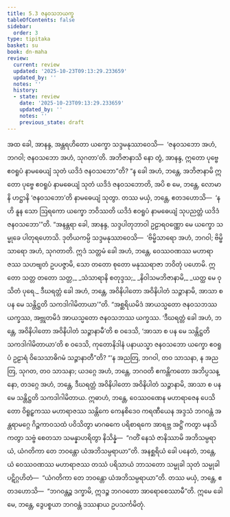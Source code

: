 ```yaml
---
title: 5.3 ဇနဝသဘယက္ခ
tableOfContents: false
sidebar:
  order: 3
type: tipitaka
basket: su
book: dn-maha
review:
  current: review
  updated: '2025-10-23T09:13:29.233659'
  updated_by: ''
  notes: ''
  history:
  - state: review
    date: '2025-10-23T09:13:29.233659'
    updated_by: ''
    notes: ''
    previous_state: draft
---
```



<ReviewStatus review={frontmatter.review} showDetails={true} />

<HypothesisAnnotation frontmatter={frontmatter} />

<DynamicBreadcrumb />

<Division number="280" book="dn-maha" e="ch" v="7" p="166">

<Paragraph number="604" book="dn-maha">
အထ ခေါ, အာနန္ဒ, အန္တရဟိတော ယက္ခော သဒ္ဒမနုဿာဝေသိ—  ‘ဇနဝသဘော အဟံ, ဘဂဝါ; ဇနဝသဘော အဟံ, သုဂတာ’တိ. အဘိဇာနာသိ နော တွံ, အာနန္ဒ, ဣတော ပုဗ္ဗေ ဧဝရူပံ နာမဓေယျံ သုတံ ယဒိဒံ ဇနဝသဘော”တိ?
</Paragraph>

<Paragraph number="605" book="dn-maha">
“န ခေါ အဟံ, ဘန္တေ, အဘိဇာနာမိ ဣတော ပုဗ္ဗေ ဧဝရူပံ နာမဓေယျံ သုတံ ယဒိဒံ ဇနဝသဘောတိ, အပိ စ မေ, ဘန္တေ, လောမာနိ ဟဋ္ဌာနိ ‘ဇနဝသဘော’တိ နာမဓေယျံ သုတွာ. တဿ မယှံ, ဘန္တေ, ဧတဒဟောသိ—  ‘န ဟိ နူန သော ဩရကော ယက္ခော ဘဝိဿတိ ယဒိဒံ ဧဝရူပံ နာမဓေယျံ သုပညတ္တံ ယဒိဒံ ဇနဝသဘော’”တိ. “အနန္တရာ ခေါ, အာနန္ဒ, သဒ္ဒပါတုဘာဝါ ဥဠာရဝဏ္ဏော မေ ယက္ခော သမ္မုခေ ပါတုရဟောသိ. ဒုတိယကမ္ပိ သဒ္ဒမနုဿာဝေသိ—  ‘ဗိမ္ဗိသာရော အဟံ, ဘဂဝါ; ဗိမ္ဗိသာရော အဟံ, သုဂတာတိ. ဣဒံ သတ္တမံ ခေါ အဟံ, ဘန္တေ, ဝေဿဝဏဿ မဟာရာဇဿ သဟဗျတံ ဥပပဇ္ဇာမိ, သော တတော စုတော မနုဿရာဇာ ဘဝိတုံ ပဟောမိ.
</Paragraph>

<Paragraph number="606" type="verses" book="dn-maha">
ဣတော သတ္တ တတော သတ္တ,_  
_သံသာရာနိ စတုဒ္ဒသ;_  
_နိဝါသမဘိဇာနာမိ,_  
_ယတ္ထ မေ ဝုသိတံ ပုရေ._  

</Paragraph>

</Division>
<Division number="281" book="dn-maha" e="ch" v="7" p="167">

<Paragraph number="607" book="dn-maha">
ဒီဃရတ္တံ ခေါ အဟံ, ဘန္တေ, အဝိနိပါတော အဝိနိပါတံ သဉ္ဇာနာမိ, အာသာ စ ပန မေ သန္တိဋ္ဌတိ သကဒါဂါမိတာယာ’”တိ.
</Paragraph>

<Paragraph number="608" book="dn-maha">
“အစ္ဆရိယမိဒံ အာယသ္မတော ဇနဝသဘဿ ယက္ခဿ, အဗ္ဘုတမိဒံ အာယသ္မတော ဇနဝသဘဿ ယက္ခဿ. ‘ဒီဃရတ္တံ ခေါ အဟံ, ဘန္တေ, အဝိနိပါတော အဝိနိပါတံ သဉ္ဇာနာမီ’တိ စ ဝဒေသိ, ‘အာသာ စ ပန မေ သန္တိဋ္ဌတိ သကဒါဂါမိတာယာ’တိ စ ဝဒေသိ, ကုတောနိဒါနံ ပနာယသ္မာ ဇနဝသဘော ယက္ခော ဧဝရူပံ ဥဠာရံ ဝိသေသာဓိဂမံ သဉ္ဇာနာတီ”တိ? “‘န အညတြ, ဘဂဝါ, တဝ သာသနာ, န အညတြ, သုဂတ, တဝ သာသနာ; ယဒဂ္ဂေ အဟံ, ဘန္တေ, ဘဂဝတိ ဧကန္တိကတော အဘိပ္ပသန္နော, တဒဂ္ဂေ အဟံ, ဘန္တေ, ဒီဃရတ္တံ အဝိနိပါတော အဝိနိပါတံ သဉ္ဇာနာမိ, အာသာ စ ပန မေ သန္တိဋ္ဌတိ သကဒါဂါမိတာယ. ဣဓာဟံ, ဘန္တေ, ဝေဿဝဏေန မဟာရာဇေန ပေသိတော ဝိရူဠှကဿ မဟာရာဇဿ သန္တိကေ ကေနစိဒေဝ ကရဏီယေန အဒ္ဒသံ ဘဂဝန္တံ အန္တရာမဂ္ဂေ ဂိဉ္ဇကာဝသထံ ပဝိသိတွာ မာဂဓကေ ပရိစာရကေ အာရဗ္ဘ အဋ္ဌိံ ကတွာ မနသိကတွာ သဗ္ဗံ စေတသာ သမန္နာဟရိတွာ နိသိန္နံ—  “ဂတိံ နေသံ ဇာနိဿာမိ အဘိသမ္ပရာယံ, ယံဂတိကာ တေ ဘဝန္တော ယံအဘိသမ္ပရာယာ”တိ. အနစ္ဆရိယံ ခေါ ပနေတံ, ဘန္တေ, ယံ ဝေဿဝဏဿ မဟာရာဇဿ တဿံ ပရိသာယံ ဘာသတော သမ္မုခါ သုတံ သမ္မုခါ ပဋိဂ္ဂဟိတံ—  “ယံဂတိကာ တေ ဘဝန္တော ယံအဘိသမ္ပရာယာ”တိ. တဿ မယှံ, ဘန္တေ, ဧတဒဟောသိ—  “ဘဂဝန္တဉ္စ ဒက္ခာမိ, ဣဒဉ္စ ဘဂဝတော အာရောစေဿာမီ”တိ. ဣမေ ခေါ မေ, ဘန္တေ, ဒွေပစ္စယာ ဘဂဝန္တံ ဒဿနာယ ဥပသင်္ကမိတုံ.
</Paragraph>
</Division>